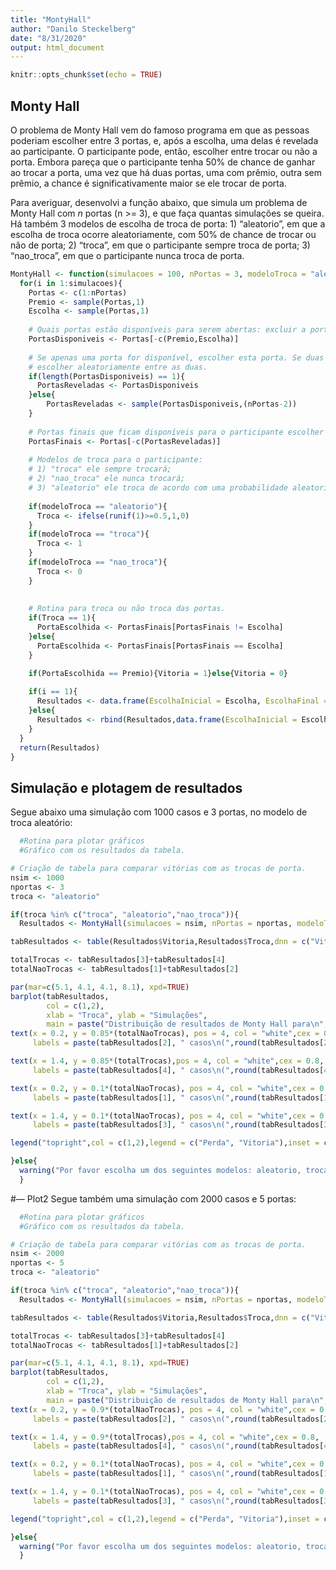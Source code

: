 ```yaml
---
title: "MontyHall"
author: "Danilo Steckelberg"
date: "8/31/2020"
output: html_document
---
```


```r
knitr::opts_chunk$set(echo = TRUE)
```

## Monty Hall

O problema de Monty Hall vem do famoso programa em que as pessoas poderiam escolher entre 3 portas, e, após a escolha, uma delas é revelada ao participante. O participante pode, então, escolher entre trocar ou não a porta.
Embora pareça que o participante tenha 50% de chance de ganhar ao trocar a porta, uma vez que há duas portas, uma com prêmio, outra sem prêmio, a chance é significativamente maior se ele trocar de porta.

Para averiguar, desenvolvi a função abaixo, que simula um problema de Monty Hall com *n* portas (n >= 3), e que faça quantas simulações se queira. Há também 3 modelos de escolha de troca de porta:
1) "aleatorio", em que a escolha de troca ocorre aleatoriamente, com 50% de chance de trocar ou não de porta;
2) "troca", em que o participante sempre troca de porta;
3) "nao_troca", em que o participante nunca troca de porta.

```r

MontyHall <- function(simulacoes = 100, nPortas = 3, modeloTroca = "aleatorio"){
  for(i in 1:simulacoes){
    Portas <- c(1:nPortas)
    Premio <- sample(Portas,1)
    Escolha <- sample(Portas,1)
    
    # Quais portas estão disponíveis para serem abertas: excluir a porta com prêmio e a porta escolhida.
    PortasDisponiveis <- Portas[-c(Premio,Escolha)]
    
    # Se apenas uma porta for disponível, escolher esta porta. Se duas portas estiverem disponíveis, 
    # escolher aleatoriamente entre as duas.
    if(length(PortasDisponiveis) == 1){
      PortasReveladas <- PortasDisponiveis
    }else{
        PortasReveladas <- sample(PortasDisponiveis,(nPortas-2))
    }
    
    # Portas finais que ficam disponíveis para o participante escolher
    PortasFinais <- Portas[-c(PortasReveladas)]
    
    # Modelos de troca para o participante: 
    # 1) "troca" ele sempre trocará; 
    # 2) "nao_troca" ele nunca trocará; 
    # 3) "aleatorio" ele troca de acordo com uma probabilidade aleatoria.
    
    if(modeloTroca == "aleatorio"){
      Troca <- ifelse(runif(1)>=0.5,1,0)
    }
    if(modeloTroca == "troca"){
      Troca <- 1
    }
    if(modeloTroca == "nao_troca"){
      Troca <- 0
    }
    
    
    # Rotina para troca ou não troca das portas.
    if(Troca == 1){
      PortaEscolhida <- PortasFinais[PortasFinais != Escolha]
    }else{
      PortaEscolhida <- PortasFinais[PortasFinais == Escolha]
    }

    if(PortaEscolhida == Premio){Vitoria = 1}else{Vitoria = 0}
    
    if(i == 1){
      Resultados <- data.frame(EscolhaInicial = Escolha, EscolhaFinal = PortaEscolhida, Premio = Premio, Troca = Troca, Vitoria = Vitoria)
    }else{
      Resultados <- rbind(Resultados,data.frame(EscolhaInicial = Escolha, EscolhaFinal = PortaEscolhida, Premio = Premio, Troca = Troca, Vitoria = Vitoria))
    }
  }
  return(Resultados)
}

```

## Simulação e plotagem de resultados

Segue abaixo uma simulação com 1000 casos e 3 portas, no modelo de troca aleatório:

```r
  #Rotina para plotar gráficos
  #Gráfico com os resultados da tabela.

# Criação de tabela para comparar vitórias com as trocas de porta.
nsim <- 1000
nportas <- 3
troca <- "aleatorio"

if(troca %in% c("troca", "aleatorio","nao_troca")){
  Resultados <- MontyHall(simulacoes = nsim, nPortas = nportas, modeloTroca = troca)

tabResultados <- table(Resultados$Vitoria,Resultados$Troca,dnn = c("Vitoria","Troca"))

totalTrocas <- tabResultados[3]+tabResultados[4]
totalNaoTrocas <- tabResultados[1]+tabResultados[2]

par(mar=c(5.1, 4.1, 4.1, 8.1), xpd=TRUE)
barplot(tabResultados, 
        col = c(1,2),
        xlab = "Troca", ylab = "Simulações",
        main = paste("Distribuição de resultados de Monty Hall para\n",nportas,"portas e",nsim,"simulações."))
text(x = 0.2, y = 0.85*(totalNaoTrocas), pos = 4, col = "white",cex = 0.8,
     labels = paste(tabResultados[2], " casos\n(",round(tabResultados[2]/totalNaoTrocas,3)*100,"%)",sep =""))

text(x = 1.4, y = 0.85*(totalTrocas),pos = 4, col = "white",cex = 0.8, 
     labels = paste(tabResultados[4], " casos\n(",round(tabResultados[4]/totalTrocas,3)*100,"%)",sep =""))

text(x = 0.2, y = 0.1*(totalNaoTrocas), pos = 4, col = "white",cex = 0.8,
     labels = paste(tabResultados[1], " casos\n(",round(tabResultados[1]/totalNaoTrocas,3)*100,"%)",sep =""))

text(x = 1.4, y = 0.1*(totalNaoTrocas), pos = 4, col = "white",cex = 0.8,
     labels = paste(tabResultados[3], " casos\n(",round(tabResultados[3]/totalTrocas,3)*100,"%)",sep =""))

legend("topright",col = c(1,2),legend = c("Perda", "Vitoria"),inset = c(-0.15,0), pch = 15, cex = 0.8)

}else{
  warning("Por favor escolha um dos seguintes modelos: aleatorio, troca ou nao_troca. Se nenhum modelo for escolhido, o modelo aleatório será utilizado")
  }


```

#--- Plot2
Segue também uma simulação com 2000 casos e 5 portas:
```r
  #Rotina para plotar gráficos
  #Gráfico com os resultados da tabela.

# Criação de tabela para comparar vitórias com as trocas de porta.
nsim <- 2000
nportas <- 5
troca <- "aleatorio"

if(troca %in% c("troca", "aleatorio","nao_troca")){
  Resultados <- MontyHall(simulacoes = nsim, nPortas = nportas, modeloTroca = troca)

tabResultados <- table(Resultados$Vitoria,Resultados$Troca,dnn = c("Vitoria","Troca"))

totalTrocas <- tabResultados[3]+tabResultados[4]
totalNaoTrocas <- tabResultados[1]+tabResultados[2]

par(mar=c(5.1, 4.1, 4.1, 8.1), xpd=TRUE)
barplot(tabResultados, 
        col = c(1,2),
        xlab = "Troca", ylab = "Simulações",
        main = paste("Distribuição de resultados de Monty Hall para\n",nportas,"portas e",nsim,"simulações."))
text(x = 0.2, y = 0.9*(totalNaoTrocas), pos = 4, col = "white",cex = 0.8,
     labels = paste(tabResultados[2], " casos\n(",round(tabResultados[2]/totalNaoTrocas,3)*100,"%)",sep =""))

text(x = 1.4, y = 0.9*(totalTrocas),pos = 4, col = "white",cex = 0.8, 
     labels = paste(tabResultados[4], " casos\n(",round(tabResultados[4]/totalTrocas,3)*100,"%)",sep =""))

text(x = 0.2, y = 0.1*(totalNaoTrocas), pos = 4, col = "white",cex = 0.8,
     labels = paste(tabResultados[1], " casos\n(",round(tabResultados[1]/totalNaoTrocas,3)*100,"%)",sep =""))

text(x = 1.4, y = 0.1*(totalNaoTrocas), pos = 4, col = "white",cex = 0.8,
     labels = paste(tabResultados[3], " casos\n(",round(tabResultados[3]/totalTrocas,3)*100,"%)",sep =""))

legend("topright",col = c(1,2),legend = c("Perda", "Vitoria"),inset = c(-0.15,0), pch = 15, cex = 0.8)

}else{
  warning("Por favor escolha um dos seguintes modelos: aleatorio, troca ou nao_troca. Se nenhum modelo for escolhido, o modelo aleatório será utilizado")
  }


```

